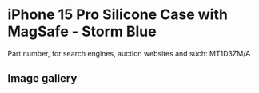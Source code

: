 
# iPhone 15 Pro Silicone Case with MagSafe - Storm Blue

Part number, for search engines, auction websites and such: MT1D3ZM/A

## Image gallery

<div style={{ width: '100%', maxWidth: '768px' }}>
<GalleryComponent
    images={[
      {
        original: "/everysource/MT1D3.webp",
        thumbnail: "/everypreview/MT1D3.webp",
      },
      {
        original: "/everysource/MT1D3_AV1.webp",
        thumbnail: "/everypreview/MT1D3_AV1.webp",
      },
      {
        original: "/everysource/MT1D3_AV2.webp",
        thumbnail: "/everypreview/MT1D3_AV2.webp",
      },
      {
        original: "/everysource/MT1D3_AV3.webp",
        thumbnail: "/everypreview/MT1D3_AV3.webp",
      },
      {
        original: "/everysource/MT1D3_AV4.webp",
        thumbnail: "/everypreview/MT1D3_AV4.webp",
      },
      {
        original: "/everysource/MT1D3_AV5.webp",
        thumbnail: "/everypreview/MT1D3_AV5.webp",
      }
    ]}
  />
</div>